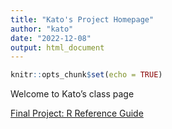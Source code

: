 ```yaml
---
title: "Kato's Project Homepage"
author: "kato"
date: "2022-12-08"
output: html_document
---
```


```r
knitr::opts_chunk$set(echo = TRUE)
```


Welcome to Kato's class page

[Final Project: R Reference Guide](final_R_reference.html)


